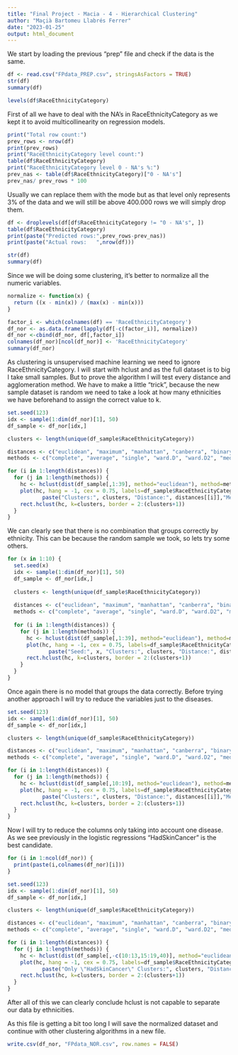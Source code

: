 ---
title: "Final Project - Macia - 4 - Hierarchical Clustering"
author: "Maçià Bartomeu Llabrés Ferrer"
date: "2023-01-25"
output: html_document
---

We start by loading the previous "prep" file and check if the data is the same.
```{r}
df <- read.csv("FPdata_PREP.csv", stringsAsFactors = TRUE)
str(df)
summary(df)
```

```{r}
levels(df$RaceEthnicityCategory)
```


First of all we have to deal with the NA's in RaceEthnicityCategory as we kept it to avoid multicollinearity on regression models.
```{r}
print("Total row count:")
prev_rows <- nrow(df)
print(prev_rows)
print("RaceEthnicityCategory level count:")
table(df$RaceEthnicityCategory)
print("RaceEthnicityCategory level 0 - NA's %:")
prev_nas <- table(df$RaceEthnicityCategory)["0 - NA's"]
prev_nas/ prev_rows * 100
```
Usually we can replace them with the mode but as that level only represents 3% of the data and we will still be above 400.000 rows we will simply drop them.
```{r}
df <- droplevels(df[df$RaceEthnicityCategory != "0 - NA's", ])
table(df$RaceEthnicityCategory)
print(paste("Predicted rows:",prev_rows-prev_nas))
print(paste("Actual rows:   ",nrow(df)))
```
```{r}
str(df)
summary(df)
```

Since we will be doing some clustering, it’s better to normalize all the numeric variables.
```{r}
normalize <- function(x) {
  return ((x - min(x)) / (max(x) - min(x)))
}

factor_i <- which(colnames(df) == 'RaceEthnicityCategory')
df_nor <- as.data.frame(lapply(df[-c(factor_i)], normalize))
df_nor <-cbind(df_nor, df[,factor_i])
colnames(df_nor)[ncol(df_nor)] <- 'RaceEthnicityCategory'
summary(df_nor)
```

As clustering is unsupervised machine learning we need to ignore RaceEthnicityCategory. I will start with hclust and as the full dataset is to big I take small samples. But to prove the algorithm I will test every distance and agglomeration method. We have to make a little "trick", because the new sample dataset is random we need to take a look at how many ethnicities we have beforehand to assign the correct value to k.
```{r}
set.seed(123)
idx <- sample(1:dim(df_nor)[1], 50)
df_sample <- df_nor[idx,]

clusters <- length(unique(df_sample$RaceEthnicityCategory))

distances <- c("euclidean", "maximum", "manhattan", "canberra", "binary", "minkowsky")
methods <- c("complete", "average", "single", "ward.D", "ward.D2", "median", "centroid", "mcquitty")

for (i in 1:length(distances)) {
  for (j in 1:length(methods)) {
    hc <- hclust(dist(df_sample[,1:39], method="euclidean"), method=methods[[j]])
    plot(hc, hang = -1, cex = 0.75, labels=df_sample$RaceEthnicityCategory, main =
           paste("Clusters:", clusters, "Distance:", distances[[i]],"Method:",methods[[j]]))
    rect.hclust(hc, k=clusters, border = 2:(clusters+1))
  }
}
```

We can clearly see that there is no combination that groups correctly by ethnicity. This can be because the random sample we took, so lets try some others.
```{r}
for (x in 1:10) {
  set.seed(x)
  idx <- sample(1:dim(df_nor)[1], 50)
  df_sample <- df_nor[idx,]
  
  clusters <- length(unique(df_sample$RaceEthnicityCategory))
  
  distances <- c("euclidean", "maximum", "manhattan", "canberra", "binary", "minkowsky")
  methods <- c("complete", "average", "single", "ward.D", "ward.D2", "median", "centroid", "mcquitty")
  
  for (i in 1:length(distances)) {
    for (j in 1:length(methods)) {
      hc <- hclust(dist(df_sample[,1:39], method="euclidean"), method=methods[[j]])
      plot(hc, hang = -1, cex = 0.75, labels=df_sample$RaceEthnicityCategory, main =
             paste("Seed:", x, "Clusters:", clusters, "Distance:", distances[[i]],"Method:",methods[[j]]))
      rect.hclust(hc, k=clusters, border = 2:(clusters+1))
    }
  }
}
```

Once again there is no model that groups the data correctly. Before trying another approach I will try to reduce the variables just to the diseases.
```{r}
set.seed(123)
idx <- sample(1:dim(df_nor)[1], 50)
df_sample <- df_nor[idx,]

clusters <- length(unique(df_sample$RaceEthnicityCategory))

distances <- c("euclidean", "maximum", "manhattan", "canberra", "binary", "minkowsky")
methods <- c("complete", "average", "single", "ward.D", "ward.D2", "median", "centroid", "mcquitty")

for (i in 1:length(distances)) {
  for (j in 1:length(methods)) {
    hc <- hclust(dist(df_sample[,10:19], method="euclidean"), method=methods[[j]])
    plot(hc, hang = -1, cex = 0.75, labels=df_sample$RaceEthnicityCategory, main =
           paste("Clusters:", clusters, "Distance:", distances[[i]],"Method:",methods[[j]]))
    rect.hclust(hc, k=clusters, border = 2:(clusters+1))
  }
}
```

Now I will try to reduce the columns only taking into account one disease. As we see previously in the logistic regressions "HadSkinCancer" is the best candidate.

```{r}
for (i in 1:ncol(df_nor)) {
  print(paste(i,colnames(df_nor)[i]))
}
```


```{r}
set.seed(123)
idx <- sample(1:dim(df_nor)[1], 50)
df_sample <- df_nor[idx,]

clusters <- length(unique(df_sample$RaceEthnicityCategory))

distances <- c("euclidean", "maximum", "manhattan", "canberra", "binary", "minkowsky")
methods <- c("complete", "average", "single", "ward.D", "ward.D2", "median", "centroid", "mcquitty")

for (i in 1:length(distances)) {
  for (j in 1:length(methods)) {
    hc <- hclust(dist(df_sample[,-c(10:13,15:19,40)], method="euclidean"), method=methods[[j]])
    plot(hc, hang = -1, cex = 0.75, labels=df_sample$RaceEthnicityCategory, main =
           paste("Only \"HadSkinCancer\" Clusters:", clusters, "Distance:", distances[[i]],"Method:",methods[[j]]))
    rect.hclust(hc, k=clusters, border = 2:(clusters+1))
  }
}
```

After all of this we can clearly conclude hclust is not capable to separate our data by ethnicities.

As this file is getting a bit too long I will save the normalized dataset and continue with other clustering algorithms in a new file.
```{r}
write.csv(df_nor, "FPdata_NOR.csv", row.names = FALSE)
```